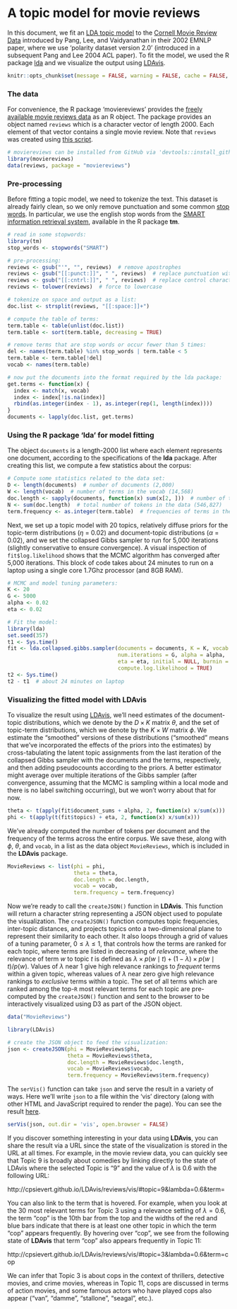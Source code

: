 A topic model for movie reviews
========================================================

In this document, we fit an [LDA topic model](http://en.wikipedia.org/wiki/Latent_Dirichlet_allocation) to the [Cornell Movie Review Data](http://www.cs.cornell.edu/people/pabo/movie-review-data/) introduced by Pang, Lee, and Vaidyanathan in their 2002 EMNLP paper, where we use 'polarity dataset version 2.0' (introduced in a subsequent Pang and Lee 2004 ACL paper). To fit the model, we used the R package [lda](http://cran.r-project.org/web/packages/lda/) and we visualize the output using [LDAvis](https://github.com/cpsievert/LDAvis).

```r
knitr::opts_chunk$set(message = FALSE, warning = FALSE, cache = FALSE, eval = FALSE)
```

### The data

For convenience, the R package 'moviereviews' provides the [freely available movie reviews data](http://www.cs.cornell.edu/people/pabo/movie-review-data/) as an R object. The package provides an object named `reviews` which is a character vector of length 2000. Each element of that vector contains a single movie review. Note that `reviews` was created using [this script](https://github.com/cpsievert/moviereviews/blob/master/data-raw/reviews.R). 

```r
# moviereviews can be installed from GitHub via 'devtools::install_github("cpsievert/moviereviews")'
library(moviereviews)
data(reviews, package = "moviereviews")
```

### Pre-processing

Before fitting a topic model, we need to tokenize the text. This dataset is already fairly clean, so we only remove punctuation and some common [stop words](http://en.wikipedia.org/wiki/Stop_words). In particular, we use the english stop words from the [SMART information retrieval system](http://en.wikipedia.org/wiki/SMART_Information_Retrieval_System), available in the R package **tm**.

```r
# read in some stopwords:
library(tm)
stop_words <- stopwords("SMART")

# pre-processing:
reviews <- gsub("'", "", reviews)  # remove apostrophes
reviews <- gsub("[[:punct:]]", " ", reviews)  # replace punctuation with space
reviews <- gsub("[[:cntrl:]]", " ", reviews)  # replace control characters with space
reviews <- tolower(reviews)  # force to lowercase

# tokenize on space and output as a list:
doc.list <- strsplit(reviews, "[[:space:]]+")

# compute the table of terms:
term.table <- table(unlist(doc.list))
term.table <- sort(term.table, decreasing = TRUE)

# remove terms that are stop words or occur fewer than 5 times:
del <- names(term.table) %in% stop_words | term.table < 5
term.table <- term.table[!del]
vocab <- names(term.table)

# now put the documents into the format required by the lda package:
get.terms <- function(x) {
  index <- match(x, vocab)
  index <- index[!is.na(index)]
  rbind(as.integer(index - 1), as.integer(rep(1, length(index))))
}
documents <- lapply(doc.list, get.terms)
```

### Using the R package 'lda' for model fitting

The object `documents` is a length-2000 list where each element represents one document, according to the specifications of the **lda** package. After creating this list, we compute a few statistics about the corpus:

```r
# Compute some statistics related to the data set:
D <- length(documents)  # number of documents (2,000)
W <- length(vocab)  # number of terms in the vocab (14,568)
doc.length <- sapply(documents, function(x) sum(x[2, ]))  # number of tokens per document [312, 288, 170, 436, 291, ...]
N <- sum(doc.length)  # total number of tokens in the data (546,827)
term.frequency <- as.integer(term.table)  # frequencies of terms in the corpus [8939, 5544, 2411, 2410, 2143, ...]
```

Next, we set up a topic model with 20 topics, relatively diffuse priors for the topic-term distributions ($\eta$ = 0.02) and document-topic distributions ($\alpha$  = 0.02), and we set the collapsed Gibbs sampler to run for 5,000 iterations (slightly conservative to ensure convergence). A visual inspection of `fit$log.likelihood` shows that the MCMC algorithm has converged after 5,000 iterations. This block of code takes about 24 minutes to run on a laptop using a single core 1.7Ghz processor (and 8GB RAM).

```r
# MCMC and model tuning parameters:
K <- 20
G <- 5000
alpha <- 0.02
eta <- 0.02

# Fit the model:
library(lda)
set.seed(357)
t1 <- Sys.time()
fit <- lda.collapsed.gibbs.sampler(documents = documents, K = K, vocab = vocab, 
                                   num.iterations = G, alpha = alpha, 
                                   eta = eta, initial = NULL, burnin = 0,
                                   compute.log.likelihood = TRUE)
t2 <- Sys.time()
t2 - t1  # about 24 minutes on laptop
```

### Visualizing the fitted model with LDAvis

To visualize the result using [LDAvis](https://github.com/cpsievert/LDAvis/), we'll need estimates of the document-topic distributions, which we denote by the $D \times K$ matrix $\theta$, and the set of topic-term distributions, which we denote by the $K \times W$ matrix $\phi$. We estimate the "smoothed" versions of these distributions ("smoothed" means that we've incorporated the effects of the priors into the estimates) by cross-tabulating the latent topic assignments from the last iteration of the collapsed Gibbs sampler with the documents and the terms, respectively, and then adding pseudocounts according to the priors. A better estimator might average over multiple iterations of the Gibbs sampler (after convergence, assuming that the MCMC is sampling within a local mode and there is no label switching occurring), but we won't worry about that for now.

```r
theta <- t(apply(fit$document_sums + alpha, 2, function(x) x/sum(x)))
phi <- t(apply(t(fit$topics) + eta, 2, function(x) x/sum(x)))
```

We've already computed the number of tokens per document and the frequency of the terms across the entire corpus. We save these, along with $\phi$, $\theta$, and `vocab`, in a list as the data object `MovieReviews`, which is included in the **LDAvis** package.

```r
MovieReviews <- list(phi = phi,
                     theta = theta,
                     doc.length = doc.length,
                     vocab = vocab,
                     term.frequency = term.frequency)
```

Now we're ready to call the `createJSON()` function in **LDAvis**. This function will return a character string representing a JSON object used to populate the visualization. The `createJSON()` function computes topic frequencies, inter-topic distances, and projects topics onto a two-dimensional plane to represent their similarity to each other. It also loops through a grid of values of a tuning parameter, $0 \leq \lambda \leq 1$, that controls how the terms are ranked for each topic, where terms are listed in decreasing of *relevance*, where the relevance of term $w$ to topic $t$ is defined as $\lambda \times p(w \mid t) + (1 - \lambda) \times p(w \mid t)/p(w)$. Values of $\lambda$ near 1 give high relevance rankings to *frequent* terms within a given topic, whereas values of $\lambda$ near zero give high relevance rankings to *exclusive* terms within a topic. The set of all terms which are ranked among the top-`R` most relevant terms for each topic are pre-computed by the `createJSON()` function and sent to the browser to be interactively visualized using D3 as part of the JSON object.

```r
data("MovieReviews")
```

```r
library(LDAvis)

# create the JSON object to feed the visualization:
json <- createJSON(phi = MovieReviews$phi, 
                   theta = MovieReviews$theta, 
                   doc.length = MovieReviews$doc.length, 
                   vocab = MovieReviews$vocab, 
                   term.frequency = MovieReviews$term.frequency)
```

The `serVis()` function can take `json` and serve the result in a variety of ways. Here we'll write `json` to a file within the 'vis' directory (along with other HTML and JavaScript required to render the page). You can see the result [here](http://cpsievert.github.io/LDAvis/reviews/vis).

```r
serVis(json, out.dir = 'vis', open.browser = FALSE)
```

If you discover something interesting in your data using **LDAvis**, you can share the result via a URL since the state of the visualization is stored in the URL at all times. For example, in the movie review data, you can quickly see that Topic 9 is broadly about comedies by linking directly to the state of LDAvis where the selected Topic is "9" and the value of $\lambda$ is 0.6 with the following URL:

http://cpsievert.github.io/LDAvis/reviews/vis/#topic=9&lambda=0.6&term=

You can also link to the term that is hovered. For example, when you look at the 30 most relevant terms for Topic 3 using a relevance setting of $\lambda = 0.6$, the term "cop" is the 10th bar from the top and the widths of the red and blue bars indicate that there is at least one other topic in which the term "cop" appears frequently. By hovering over "cop", we see from the following state of **LDAvis** that term "cop" also appears frequently in Topic 11:

http://cpsievert.github.io/LDAvis/reviews/vis/#topic=3&lambda=0.6&term=cop

We can infer that Topic 3 is about cops in the context of thrillers, detective movies, and crime movies, whereas in Topic 11, cops are discussed in terms of action movies, and some famous actors who have played cops also appear ("van", "damme", "stallone", "seagal", etc.).





